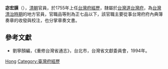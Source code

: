 '''宓宏謨'''（{{bd|？||？||}}），[[清朝|清朝]]官員，於1755年上任[[台灣府經歷|台灣府經歷]]，隸屬於[[台灣道|台灣道]][[台灣府|台灣府]]，為[[台灣清治時期|台灣清治時期]]的地方官員，官職品等則為正七品以下，該官職主要從事台灣府府內典簿奏章的收發與校注，也分掌章奏文書。

== 參考文獻 ==
* 劉寧顏編，《重修台灣省通志》，台北市，台灣省文獻委員會，1994年。

{{清朝人物小作品}}
{{start box}}
{{s-before|[[耳孔木|耳孔木]]}}
{{s-title|[[台灣府經歷|台灣府經歷]]|1755年上任}}
{{s-after|[[沈鈺|沈鈺]]（復任）}}
{{end box}}

{{Authority control}}
{{DEFAULTSORT:Mi宓}}
[[Category:宓姓|Hong]]
[[Category:臺灣府經歷|Category:臺灣府經歷]]